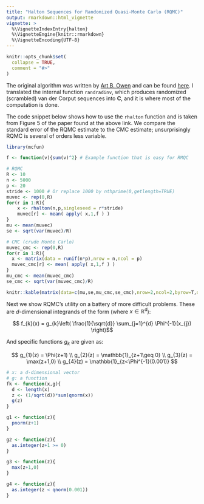 ```yaml
---
title: "Halton Sequences for Randomized Quasi-Monte Carlo (RQMC)"
output: rmarkdown::html_vignette
vignette: >
  %\VignetteIndexEntry{halton}
  %\VignetteEngine{knitr::rmarkdown}
  %\VignetteEncoding{UTF-8}
---
```


```r
knitr::opts_chunk$set(
  collapse = TRUE,
  comment = "#>"
)
```

The original algorithm was written by [Art B. Owen](http://statweb.stanford.edu/~owen/) and can be found [here](http://statweb.stanford.edu/~owen/code/). I translated the internal function `randradinv`, which produces randomized (scrambled) van der Corput sequences into **C**, and it is where most of the computation is done.

The code snippet below shows how to use the `rhalton` function and is taken from Figure 5 of the paper found at the above link. We compare the standard error of the RQMC estimate to the CMC estimate; unsurprisingly RQMC is several of orders less variable.

```r
library(mcfun)

f <- function(v){sum(v)^2} # Example function that is easy for RMQC

# RQMC
R <- 10
n <- 5000
p <- 20
stride <- 1000 # Or replace 1000 by nthprime(0,getlength=TRUE)
muvec <- rep(0,R)
for(r in 1:R){
    x <- rhalton(n,p,singleseed = r*stride)
    muvec[r] <- mean( apply( x,1,f ) )
}
mu <- mean(muvec)
se <- sqrt(var(muvec)/R)

# CMC (crude Monte Carlo)
muvec_cmc <- rep(0,R)
for(r in 1:R){
  x <- matrix(data = runif(n*p),nrow = n,ncol = p)
  muvec_cmc[r] <- mean( apply( x,1,f ) )
}
mu_cmc <- mean(muvec_cmc)
se_cmc <- sqrt(var(muvec_cmc)/R)

knitr::kable(matrix(data=c(mu,se,mu_cmc,se_cmc),nrow=2,ncol=2,byrow=T,dimnames=list(c("RQMC","CMC"),c("mean","se"))),caption = "Comparison of RQMC to crude Monte Carlo on a simple problem")
```

Next we show RQMC's utility on a battery of more difficult problems. These are $d$-dimensional integrands of the form (where $x \in \mathbb{R}^{d}$):

$$ f_{k}(x) = g_{k}\left( \frac{1}{\sqrt{d}} \sum_{j=1}^{d} \Phi^{-1}(x_{j}) \right)$$

And specific functions $g_{k}$ are given as:

$$
  g_{1}(z) = \Phi(z+1) \\
  g_{2}(z) = \mathbb{1}_{z+1\geq 0} \\
  g_{3}(z) = \max(z+1,0) \\
  g_{4}(z) = \mathbb{1}_{z<\Phi^{-1}(0.001)}
$$

```r
# x: a d-dimensional vector
# g: a function
fk <- function(x,g){
  d <- length(x)
  z <- (1/sqrt(d))*sum(qnorm(x))
  g(z)
}

g1 <- function(z){
  pnorm(z+1)
}

g2 <- function(z){
  as.integer(z+1 >= 0)
}

g3 <- function(z){
  max(z+1,0)
}

g4 <- function(z){
  as.integer(z < qnorm(0.001))
}
```
